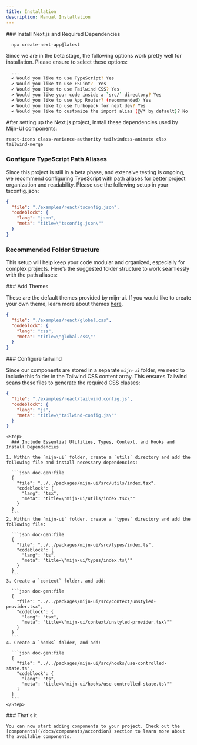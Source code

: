 ```yaml
---
title: Installation
description: Manual Installation
---
```


<Alert
  title="V0.0.1 Beta"
  description="At this time, npm packages are not available. We are currently offering code snippets for manual integration."
  status="warning"
/>

<Steps>
  <Step>
### Install Next.js and Required Dependencies

```bash title="bash"
  npx create-next-app@latest
```

Since we are in the beta stage, the following options work pretty well for installation. Please ensure to select these options:

```bash title="bash"
  ...
  ✔ Would you like to use TypeScript? Yes
  ✔ Would you like to use ESLint?  Yes
  ✔ Would you like to use Tailwind CSS? Yes
  ✔ Would you like your code inside a `src/` directory? Yes
  ✔ Would you like to use App Router? (recommended) Yes
  ✔ Would you like to use Turbopack for next dev? Yes
  ✔ Would you like to customize the import alias (@/* by default)? No
```

After setting up the Next.js project, install these dependencies used by Mijn-UI components:

```package-install
react-icons class-variance-authority tailwindcss-animate clsx tailwind-merge
```

</Step>
<Step>

### Configure TypeScript Path Aliases

Since this project is still in a beta phase, and extensive testing is ongoing, we recommend configuring TypeScript with path aliases for better project organization and readability. Please use the following setup in your tsconfig.json:


```json doc-gen:file
{
  "file": "./examples/react/tsconfig.json",
  "codeblock": {
    "lang": "json",
    "meta": "title=\"tsconfig.json\""
  }
}
```

### Recommended Folder Structure

This setup will help keep your code modular and organized, especially for complex projects. Here’s the suggested folder structure to work seamlessly with the path aliases:

<Files>
  <Folder name="public">
    <File name="..." />
  </Folder>
  <Folder name="src">
    <Folder name="app">
      <File name="page.tsx" />
      <File name="..." />
    </Folder>
  </Folder>
  <Folder defaultOpen name="mijn-ui">
    <Folder name="components">
      <File name="button.tsx" />
      <File name="..." />
    </Folder>
    <Folder name="utils">
      <File name="index.tsx" />
      <File name="..." />
    </Folder>
    <Folder name="context">
      <File name="unstyled-provider.tsx" />
      <File name="..." />
    </Folder>
    <Folder name="types">
      <File name="index.ts" />
      <File name="..." />
    </Folder>
    <Folder name="hooks">
      <File name="use-controlled-state.ts" />
      <File name="..." />
    </Folder>
  </Folder>
</Files>

<Alert
  title=""
  description="While this is the recommended folder structure for the beta version, you can customize it as needed. However, modifications may introduce unexpected errors."
  className="mt-4"
/>

</Step>

<Step> 
### Add Themes

These are the default themes provided by mijn-ui. If you would like to create your own theme, learn more about themes [here](/docs/theming).

```json doc-gen:file
{
  "file": "./examples/react/global.css",
  "codeblock": {
    "lang": "css",
    "meta": "title=\"global.css\""
  }
}
```

</Step>

<Step>
### Configure tailwind

Since our components are stored in a separate `mijn-ui` folder, we need to include this folder in the Tailwind CSS content array. This ensures Tailwind scans these files to generate the required CSS classes:

```json doc-gen:file
{
  "file": "./examples/react/tailwind.config.js",
  "codeblock": {
    "lang": "js",
    "meta": "title=\"tailwind-config.js\""
  }
}
```

</Step>

    <Step>
      ### Include Essential Utilities, Types, Context, and Hooks and Install Dependencies

    1. Within the `mijn-ui` folder, create a `utils` directory and add the following file and install necessary dependencies:

      ```json doc-gen:file
      {
        "file": "../../packages/mijn-ui/src/utils/index.tsx",
        "codeblock": {
          "lang": "tsx",
          "meta": "title=\"mijn-ui/utils/index.tsx\""
        }
      }
      ```
    2. Within the `mijn-ui` folder, create a `types` directory and add the following file:

      ```json doc-gen:file
      {
        "file": "../../packages/mijn-ui/src/types/index.ts",
        "codeblock": {
          "lang": "ts",
          "meta": "title=\"mijn-ui/types/index.ts\""
        }
      }
      ```
    3. Create a `context` folder, and add:

      ```json doc-gen:file
      {
        "file": "../../packages/mijn-ui/src/context/unstyled-provider.tsx",
        "codeblock": {
          "lang": "tsx",
          "meta": "title=\"mijn-ui/context/unstyled-provider.tsx\""
        }
      }
      ```
    4. Create a `hooks` folder, and add:

      ```json doc-gen:file
      {
        "file": "../../packages/mijn-ui/src/hooks/use-controlled-state.ts",
        "codeblock": {
          "lang": "ts",
          "meta": "title=\"mijn-ui/hooks/use-controlled-state.ts\""
        }
      }
      ```
    </Step>

  <Step>
    ### That's it

    You can now start adding components to your project. Check out the [components](/docs/components/accordion) section to learn more about the available components.

  </Step>
  
</Steps>
